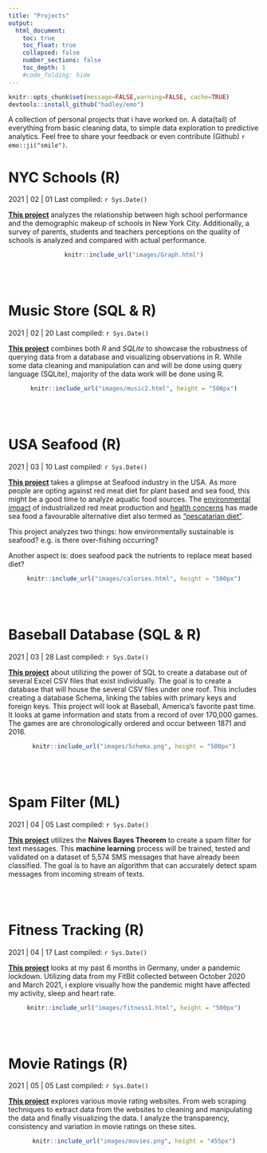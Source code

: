 ```yaml
---
title: "Projects"
output:
  html_document:
    toc: true
    toc_float: true
    collapsed: false
    number_sections: false
    toc_depth: 1
    #code_folding: hide
---
```


```r
knitr::opts_chunk$set(message=FALSE,warning=FALSE, cache=TRUE)
devtools::install_github("hadley/emo")
```  
 
A collection of personal projects that i have worked on. A data(tail) of everything from basic cleaning data, to simple data exploration to predictive analytics. Feel free to share your feedback or even contribute (Github) `r emo::ji("smile")`.


# NYC Schools (R)

2021 | 02 | 01 Last compiled: `r Sys.Date()`

[**This project**](https://rickyboshe.github.io/Project-Files/) analyzes the relationship between high school performance and the demographic makeup of schools in New York City. Additionally, a survey of parents, students and teachers perceptions on the quality of schools is analyzed and compared with actual performance. 

<center>
```r
knitr::include_url("images/Graph.html")
```
</center>

<br><br>

# Music Store (SQL & R)

2021 | 02 | 20 Last compiled: `r Sys.Date()`

[**This project**](https://rickyboshe.github.io/Project-Files/Music.html) combines both *R* and *SQLite* to showcase the robustness of querying data from a database and visualizing observations in R. While some data cleaning and manipulation can and will be done using query language (SQLite), majority of the data work will be done using R. 

<center>
```r
knitr::include_url("images/music2.html", height = "500px")
```
</center>

<br><br>

# USA Seafood (R)

2021 | 03 | 10 Last compiled: `r Sys.Date()`

[**This project**](https://rickyboshe.github.io/Project-Files/Fisheries.html) takes a glimpse at Seafood industry in the USA. As more people are opting against red meat diet for plant based and sea food, this might be a good time to analyze aquatic food sources. The [environmental impact](https://www.greenpeace.org.uk/news/why-meat-is-bad-for-the-environment/#:~:text=It%20causes%20climate%20change,the%20atmosphere%2C%20accelerating%20global%20warming) of industrialized red meat production and [health concerns](https://www.nytimes.com/2019/09/30/health/red-meat-heart-cancer.html) has made sea food a favourable alternative diet also termed as ["pescatarian diet"](https://www.medicalnewstoday.com/articles/323907#:~:text=What%20is%20a%20pescatarian%20diet%3F&text=In%20the%20pescatarian%20diet%2C%20a,and%20fish%20products%20may%20enhance). 

This project analyzes two things: how environmentally sustainable is seafood? e.g. is there over-fishing occurring?


Another aspect is: does seafood pack the nutrients to replace meat based diet?

<center>
```r
knitr::include_url("images/calories.html", height = "500px")
```
</center>


<br></br>

# Baseball Database (SQL & R)

2021 | 03 | 28 Last compiled: `r Sys.Date()`

[**This project**](https://rickyboshe.github.io/Project-Files/Baseball.html) about utilizing the power of SQL to create a database out of several Excel CSV files that exist individually. The goal is to create a database that will house the several CSV files under one roof. This includes creating a database Schema, linking the tables with primary keys and foreign keys.
This project will look at Baseball, America’s favorite past time. It looks at game information and stats from a record of over 170,000 games. The games are are chronologically ordered and occur between 1871 and 2016. 

<center>
```r
knitr::include_url("images/Schema.png", height = "500px")
```
</center>

<br><br>

# Spam Filter (ML)

2021 | 04 | 05 Last compiled: `r Sys.Date()`

[**This project**](https://rickyboshe.github.io/Machine-Learning/) utilizes the **Naives Bayes Theorem** to create a spam filter for text messages. This **machine learning** process will be trained, tested and validated on a dataset of 5,574 SMS messages that have already been classified. The goal is to have an algorithm that can accurately detect spam messages from incoming stream of texts.

<br><br>

# Fitness Tracking (R)

2021 | 04 | 17 Last compiled: `r Sys.Date()`

[**This project**](https://rickyboshe.github.io/Project-Files/Fitness.html) looks at my past 6 months in Germany, under a pandemic lockdown. Utilizing data from my FitBit collected between October 2020 and March 2021, i explore visually how the pandemic might have affected my activity, sleep and heart rate. 

<center>
```r
knitr::include_url("images/fitness1.html", height = "500px")
```
</center>


<br><br>

# Movie Ratings (R)

2021 | 05 | 05 Last compiled: `r Sys.Date()`

[**This project**](https://rickyboshe.github.io/Project-Files/Movies.html) explores various movie rating websites. From web scraping techniques to extract data from the websites to cleaning and manipulating the data and finally visualizing the data. I analyze the transparency, consistency and variation in movie ratings on these sites.

<center>
```r
knitr::include_url("images/movies.png", height = "455px")
```
</center>
